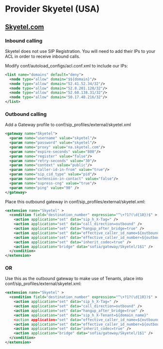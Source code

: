 
# Provider Skyetel (USA) 

 

## [Skyetel.com](http://www.skyetel.com/)

### Inbound calling

Skyetel does not use SIP Registration. You will need to add their IPs to your ACL in order to receive inbound calls.

Modify conf/autoload\_configs/acl.conf.xml to include our IPs:

```xml
<list name="domains" default="deny">
  <node type="allow" domain="$${domain}"/>
  <node type="allow" domain="52.41.52.34/32"/>
  <node type="allow" domain="52.8.201.128/32"/>
  <node type="allow" domain="52.60.138.31/32"/>
  <node type="allow" domain="50.17.48.216/32"/>
</list>
```

### Outbound calling

Add a Gateway profile to conf/sip\_profiles/external/skyetel.xml

```xml
<gateway name="Skyetel">
  <param name="username" value="skyetel"/>
  <param name="password" value="skyetel"/>
  <param name="proxy" value="na.skyetel.com"/>
  <param name="expire-seconds" value="800"/>
  <param name="register" value="false"/>
  <param name="retry-seconds" value="30"/>
  <param name="context" value="public"/>
  <param name="caller-id-in-from" value="true"/>
  <param name="sip_cid_type" value="pid"/>
  <param name="extension-in-contact" value="false"/>
  <param name="supress-cng" value="true"/> 
  <param name="ping" value="90" />
</gateway>
```

  
Place this outbound gateway in conf/sip\_profiles/external/skyetel.xml:

```xml
<extension name="Skyetel" >
  <condition field="destination_number" expression="^\+?1?(\d{10})$" >
    <action application="set" data="sip_h_X-Tag=" />
    <action application="set" data="call_direction=outbound" />
    <action application="set" data="hangup_after_bridge=true" />
    <action application="set" data="effective_caller_id_name=${outbound_caller_id_name}" />
    <action application="set" data="effective_caller_id_number=${outbound_caller_id_number}" />
    <action application="set" data="inherit_codec=true" />
    <action application="bridge" data="sofia/gateway/Skyetel/1$1" />
  </condition>
</extension>
```

###  OR

Use this as the outbound gateway to make use of Tenants, place into conf/sip\_profiles/external/skyetel.xml:

```xml
<extension name="Skyetel" >
  <condition field="destination_number" expression="^\+?1?(\d{10})$" >
    <action application="set" data="sip_h_X-Tag=" />
    <action application="set" data="call_direction=outbound" />
    <action application="set" data="hangup_after_bridge=true" />
    <action application="set" data="sip_h_X-Tenant=${domain_name}"
    <action application="set" data="effective_caller_id_name=${outbound_caller_id_name}" />
    <action application="set" data="effective_caller_id_number=${outbound_caller_id_number}" />
    <action application="set" data="inherit_codec=true" />
    <action application="bridge" data="sofia/gateway/Skyetel/1$1" />
  </condition>
</extension>
```


